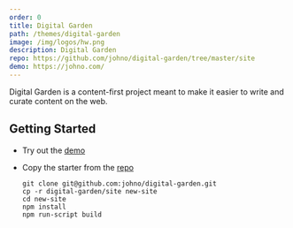 ```yaml
---
order: 0
title: Digital Garden
path: /themes/digital-garden
image: /img/logos/hw.png
description: Digital Garden
repo: https://github.com/johno/digital-garden/tree/master/site
demo: https://johno.com/
---
```


Digital Garden is a content-first project meant to make it easier to write and curate content on the web.

## Getting Started

- Try out the [demo](https://johno.com/)
- Copy the starter from the [repo](https://github.com/johno/digital-garden/tree/master/site)

  ```
  git clone git@github.com:johno/digital-garden.git
  cp -r digital-garden/site new-site
  cd new-site
  npm install
  npm run-script build
  ```
